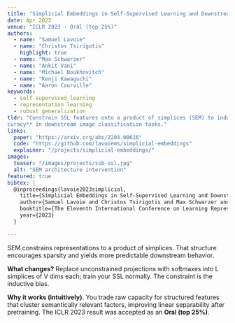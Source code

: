 ```yaml
---
title: "Simplicial Embeddings in Self-Supervised Learning and Downstream Classification"
date: Apr 2023
venue: "ICLR 2023 - Oral (top 25%)"
authors:
  - name: "Samuel Lavoie"
  - name: "Christos Tsirigotis"
    highlight: true
  - name: "Max Schwarzer"
  - name: "Ankit Vani"
  - name: "Michael Noukhovitch"
  - name: "Kenji Kawaguchi"
  - name: "Aaron Courville"
keywords:
  - self-supervised learning
  - representation learning
  - robust generalization
tldr: "Constrain SSL features onto a product of simplices (SEM) to induce structured sparsity and better downstream generalization by **+4-5% ac-
curacy** in downstream image classification tasks."
links:
  paper: "https://arxiv.org/abs/2204.00616"
  code: "https://github.com/lavoiems/simplicial-embeddings"
  explainer: "/projects/simplicial-embeddings/"
images:
  teaser: "/images/projects/ssb-ssl.jpg"
  alt: "SEM architecture intervention"
featured: true
bibtex: |
  @inproceedings{lavoie2023simplicial,
    title={Simplicial Embeddings in Self-Supervised Learning and Downstream Classification},
    author={Samuel Lavoie and Christos Tsirigotis and Max Schwarzer and Ankit Vani and Michael Noukhovitch and Kenji Kawaguchi and Aaron Courville},
    booktitle={The Eleventh International Conference on Learning Representations },
    year={2023}
  }

---
```


SEM constrains representations to a product of simplices. That structure encourages sparsity and yields more predictable downstream behavior.

**What changes?** Replace unconstrained projections with softmaxes into L simplices of V dims each; train your SSL normally. The constraint is the inductive bias.

**Why it works (intuitively).** You trade raw capacity for structured features that cluster semantically relevant factors, improving linear separability after pretraining. The ICLR 2023 result was accepted as an **Oral (top 25%)**.
